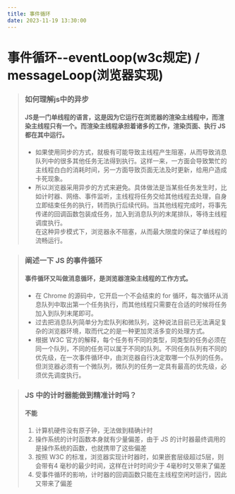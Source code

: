 ```yaml
---
title: 事件循环
date: 2023-11-19 13:30:00
---
```


# 事件循环--eventLoop(w3c规定) / messageLoop(浏览器实现)

> ### 如何理解js中的异步
> #### JS是一门单线程的语言，这是因为它运行在浏览器的渲染主线程中，而渲染主线程只有一个。而渲染主线程承担着诸多的工作，渲染页面、执行 JS 都在其中运行。  
> - 如果使用同步的方式，就极有可能导致主线程产生阻塞，从而导致消息队列中的很多其他任务无法得到执行。这样一来，一方面会导致繁忙的主线程白白的消耗时间，另一方面导致页面无法及时更新，给用户造成卡死现象。  
> - 所以浏览器采用异步的方式来避免。具体做法是当某些任务发生时，比如计时器、网络、事件监听，主线程将任务交给其他线程去处理，自身立即结束任务的执行，转而执行后续代码。当其他线程完成时，将事先传递的回调函数包装成任务，加入到消息队列的末尾排队，等待主线程调度执行。  
在这种异步模式下，浏览器永不阻塞，从而最大限度的保证了单线程的流畅运行。

> ### 阐述一下 JS 的事件循环
> #### 事件循环又叫做消息循环，是浏览器渲染主线程的工作方式。
> - 在 Chrome 的源码中，它开启一个不会结束的 for 循环，每次循环从消息队列中取出第一个任务执行，而其他线程只需要在合适的时候将任务加入到队列末尾即可。
> - 过去把消息队列简单分为宏队列和微队列，这种说法目前已无法满足复杂的浏览器环境，取而代之的是一种更加灵活多变的处理方式。
> - 根据 W3C 官方的解释，每个任务有不同的类型，同类型的任务必须在同一个队列，不同的任务可以属于不同的队列。不同任务队列有不同的优先级，在一次事件循环中，由浏览器自行决定取哪一个队列的任务。但浏览器必须有一个微队列，微队列的任务一定具有最高的优先级，必须优先调度执行。

> ### JS 中的计时器能做到精准计时吗？
> #### 不能
> 1. 计算机硬件没有原子钟，无法做到精确计时
> 2. 操作系统的计时函数本身就有少量偏差，由于 JS 的计时器最终调用的是操作系统的函数，也就携带了这些偏差
> 3. 按照 W3C 的标准，浏览器实现计时器时，如果嵌套层级超过5层，则会带有4 毫秒的最少时间，这样在计时时间少于 4毫秒时又带来了偏差
> 4. 受事件循环的影响，计时器的回调函数只能在主线程空闲时运行，因此又带来了偏差
